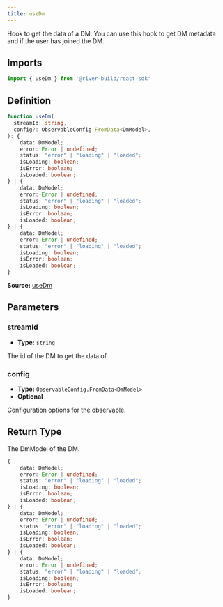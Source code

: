```yaml
---
title: useDm
---
```

Hook to get the data of a DM. You can use this hook to get DM metadata and if the user has joined the DM.

## Imports

```ts
import { useDm } from '@river-build/react-sdk'
```

## Definition

```ts
function useDm(
  streamId: string,
  config?: ObservableConfig.FromData<DmModel>,
): {
    data: DmModel;
    error: Error | undefined;
    status: "error" | "loading" | "loaded";
    isLoading: boolean;
    isError: boolean;
    isLoaded: boolean;
} | {
    data: DmModel;
    error: Error | undefined;
    status: "error" | "loading" | "loaded";
    isLoading: boolean;
    isError: boolean;
    isLoaded: boolean;
} | {
    data: DmModel;
    error: Error | undefined;
    status: "error" | "loading" | "loaded";
    isLoading: boolean;
    isError: boolean;
    isLoaded: boolean;
}
```

**Source:** [useDm](https://github.com/towns-protocol/towns/blob/main/packages/react-sdk/src/useDm.ts)

## Parameters

### streamId

- **Type:** `string`

The id of the DM to get the data of.

### config

- **Type:** `ObservableConfig.FromData<DmModel>`
- **Optional**

Configuration options for the observable.

## Return Type

The DmModel of the DM.

```ts
{
    data: DmModel;
    error: Error | undefined;
    status: "error" | "loading" | "loaded";
    isLoading: boolean;
    isError: boolean;
    isLoaded: boolean;
} | {
    data: DmModel;
    error: Error | undefined;
    status: "error" | "loading" | "loaded";
    isLoading: boolean;
    isError: boolean;
    isLoaded: boolean;
} | {
    data: DmModel;
    error: Error | undefined;
    status: "error" | "loading" | "loaded";
    isLoading: boolean;
    isError: boolean;
    isLoaded: boolean;
}
```
